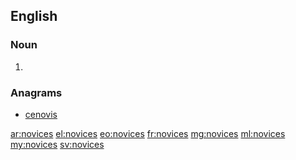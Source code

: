 ==English==

===Noun===
{{head|en|plural}}

# {{plural of|novice|lang=en}}

===Anagrams===
* [[cenovis#English|cenovis]]

[[ar:novices]]
[[el:novices]]
[[eo:novices]]
[[fr:novices]]
[[mg:novices]]
[[ml:novices]]
[[my:novices]]
[[sv:novices]]